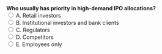 ::: {.question-block}
<form onsubmit="event.preventDefault(); checkAnswer('module1_mcq_q83')" data-correct-answer="B"> 
  <strong style="display: block;">Who usually has priority in high-demand IPO allocations?</strong> 
  <label><input type="radio" name="module1_mcq_q83" value="A"> A. Retail investors</label><br>
  <label><input type="radio" name="module1_mcq_q83" value="B"> B. Institutional investors and bank clients</label><br>
  <label><input type="radio" name="module1_mcq_q83" value="C"> C. Regulators</label><br>
  <label><input type="radio" name="module1_mcq_q83" value="D"> D. Competitors</label><br>
  <label><input type="radio" name="module1_mcq_q83" value="E"> E. Employees only</label><br>
</form> 

<div id="feedback-module1_mcq_q83" class="feedback" data-status="" style="display:none;"> 
✅ Correct: B. Institutional investors often receive priority allocation in oversubscribed IPOs. 
</div> 
:::
